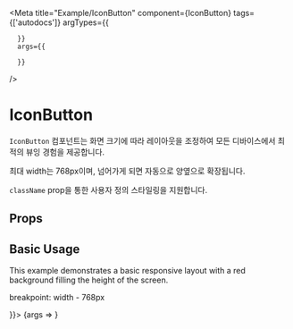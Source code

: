 
<Meta title="Example/IconButton"
      component={IconButton}
      tags={['autodocs']} 
      argTypes={{
        
      }}
      args={{
        
      }}
/>

# IconButton

`IconButton` 컴포넌트는 화면 크기에 따라 레이아웃을 조정하여 
모든 디바이스에서 최적의 뷰잉 경험을 제공합니다. 

최대 width는 768px이며, 넘어가게 되면 자동으로 양옆으로 확장됩니다.

`className` prop을 통한 사용자 정의 스타일링을 지원합니다.

## Props

<ArgsTable of={IconButton} />


## Basic Usage

This example demonstrates a basic responsive layout with a red background filling the height of the screen.

breakpoint: width - 768px

<Canvas>
  <Story name="BasicButton" args={{ children: <TestIcon /> }}>
    {args => <IconButton {...args} />}
  </Story>
</Canvas>

 